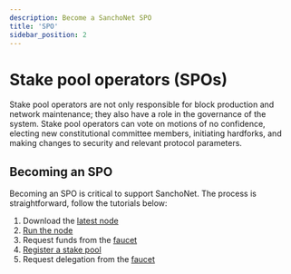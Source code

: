 ```yaml
---
description: Become a SanchoNet SPO
title: 'SPO'
sidebar_position: 2
---
```


# Stake pool operators (SPOs)

Stake pool operators are not only responsible for block production and network maintenance; they also 
have a role in the governance of the system. Stake pool operators can vote on motions of no confidence, 
electing new constitutional committee members, initiating hardforks, and making changes to security and 
relevant protocol parameters.

## Becoming an SPO

Becoming an SPO is critical to support SanchoNet. The process is straightforward, follow the tutorials below:

1. Download the [latest node](https://github.com/IntersectMBO/cardano-node/releases/)
2. [Run the node](tutorials/start-a-node.mdx)
3. Request funds from the [faucet](/faucet)
4. [Register a stake pool](tutorials/register-spo.mdx)
5. Request delegation from the [faucet](/faucet)